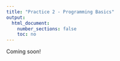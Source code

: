 ```yaml
---
title: "Practice 2 - Programming Basics"
output:
  html_document:
    number_sections: false
    toc: no
---
```


Coming soon!
